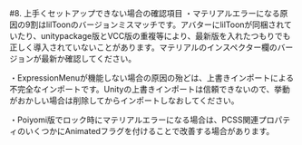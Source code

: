 #8. 上手くセットアップできない場合の確認項目
・マテリアルエラーになる原因の9割はlilToonのバージョンミスマッチです。アバターにlilToonが同梱されていたり、unitypackage版とVCC版の重複等により、最新版を入れたつもりでも正しく導入されていないことがあります。マテリアルのインスペクター欄のバージョンが最新か確認してください。

・ExpressionMenuが機能しない場合の原因の殆どは、上書きインポートによる不完全なインポートです。Unityの上書きインポートは信頼できないので、挙動がおかしい場合は削除してからインポートしなおしてください。

・Poiyomi版でロック時にマテリアルエラーになる場合は、PCSS関連プロパティのいくつかにAnimatedフラグを付けることで改善する場合があります。
